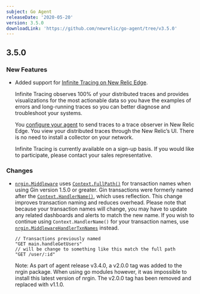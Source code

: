 ```yaml
---
subject: Go Agent
releaseDate: '2020-05-20'
version: 3.5.0
downloadLink: 'https://github.com/newrelic/go-agent/tree/v3.5.0'
---
```


## 3.5.0

### New Features

* Added support for [Infinite Tracing on New Relic Edge](https://docs.newrelic.com/docs/understand-dependencies/distributed-tracing/enable-configure/enable-distributed-tracing).

  Infinite Tracing observes 100% of your distributed traces and provides visualizations for the most actionable data so you have the examples of errors and long-running traces so you can better diagnose and troubleshoot your systems.

  You [configure your agent](https://docs.newrelic.com/docs/agents/go-agent/configuration/go-agent-configuration#infinite-tracing) to send traces to a trace observer in New Relic Edge. You view your distributed traces through the New Relic’s UI. There is no need to install a collector on your network.

  Infinite Tracing is currently available on a sign-up basis. If you would like to participate, please contact your sales representative.

### Changes

* [`nrgin.Middleware`](https://godoc.org/github.com/newrelic/go-agent/v3/integrations/nrgin#Middleware) uses [`Context.FullPath()`](https://godoc.org/github.com/gin-gonic/gin#Context.FullPath) for transaction names when using Gin version 1.5.0 or greater. Gin transactions were formerly named after the [`Context.HandlerName()`](https://godoc.org/github.com/gin-gonic/gin#Context.HandlerName), which uses reflection. This change improves transaction naming and reduces overhead. Please note that because your transaction names will change, you may have to update any related dashboards and alerts to match the new name. If you wish to continue using `Context.HandlerName()` for your transaction names, use [`nrgin.MiddlewareHandlerTxnNames`](https://godoc.org/github.com/newrelic/go-agent/v3/integrations/nrgin#MiddlewareHandlerTxnNames) instead.

  ```
  // Transactions previously named
  "GET main.handleGetUsers"
  // will be change to something like this match the full path
  "GET /user/:id"
  ```

  Note: As part of agent release v3.4.0, a v2.0.0 tag was added to the nrgin package. When using go modules however, it was impossible to install this latest version of nrgin. The v2.0.0 tag has been removed and replaced with v1.1.0.
